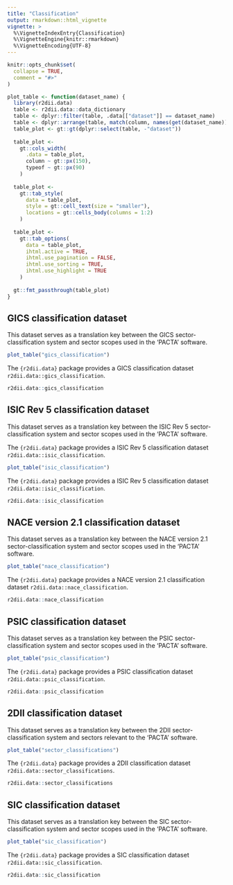 ```yaml
---
title: "Classification"
output: rmarkdown::html_vignette
vignette: >
  %\VignetteIndexEntry{Classification}
  %\VignetteEngine{knitr::rmarkdown}
  %\VignetteEncoding{UTF-8}
---
```


```r
knitr::opts_chunk$set(
  collapse = TRUE,
  comment = "#>"
)
```

```r
plot_table <- function(dataset_name) {
  library(r2dii.data)
  table <- r2dii.data::data_dictionary
  table <- dplyr::filter(table, .data[["dataset"]] == dataset_name)
  table <- dplyr::arrange(table, match(column, names(get(dataset_name))))
  table_plot <- gt::gt(dplyr::select(table, -"dataset"))
  
  table_plot <- 
    gt::cols_width(
      .data = table_plot,
      column ~ gt::px(150),
      typeof ~ gt::px(90)
    )
  
  table_plot <-
    gt::tab_style(
      data = table_plot,
      style = gt::cell_text(size = "smaller"),
      locations = gt::cells_body(columns = 1:2)
    )
  
  table_plot <-
    gt::tab_options(
      data = table_plot,
      ihtml.active = TRUE,
      ihtml.use_pagination = FALSE,
      ihtml.use_sorting = TRUE,
      ihtml.use_highlight = TRUE
    )
  
  gt::fmt_passthrough(table_plot)
}
```

## GICS classification dataset

This dataset serves as a translation key between the GICS sector-classification system and sector scopes used in the 'PACTA' software.

```r
plot_table("gics_classification")
```

The `{r2dii.data}` package provides a GICS classification dataset `r2dii.data::gics_classification`.

```r
r2dii.data::gics_classification
```

## ISIC Rev 5 classification dataset

This dataset serves as a translation key between the ISIC Rev 5 sector-classification system and sector scopes used in the 'PACTA' software.

The `{r2dii.data}` package provides a ISIC Rev 5 classification dataset `r2dii.data::isic_classification`.

```r
plot_table("isic_classification")
```

The `{r2dii.data}` package provides a ISIC Rev 5 classification dataset `r2dii.data::isic_classification`.

```r
r2dii.data::isic_classification
```

## NACE version 2.1 classification dataset

This dataset serves as a translation key between the NACE version 2.1 sector-classification system and sector scopes used in the 'PACTA' software.

```r
plot_table("nace_classification")
```

The `{r2dii.data}` package provides a NACE version 2.1 classification dataset `r2dii.data::nace_classification`.

```r
r2dii.data::nace_classification
```

## PSIC classification dataset

This dataset serves as a translation key between the PSIC sector-classification system and sector scopes used in the 'PACTA' software.

```r
plot_table("psic_classification")
```

The `{r2dii.data}` package provides a PSIC classification dataset `r2dii.data::psic_classification`.

```r
r2dii.data::psic_classification
```

## 2DII classification dataset

This dataset serves as a translation key between the 2DII sector-classification system and sectors relevant to the 'PACTA' software.

```r
plot_table("sector_classifications")
```

The `{r2dii.data}` package provides a 2DII classification dataset `r2dii.data::sector_classifications`.

```r
r2dii.data::sector_classifications
```

## SIC classification dataset

This dataset serves as a translation key between the SIC sector-classification system and sector scopes used in the 'PACTA' software.

```r
plot_table("sic_classification")
```

The `{r2dii.data}` package provides a SIC classification dataset `r2dii.data::sic_classification`.

```r
r2dii.data::sic_classification
```
